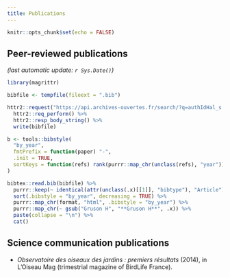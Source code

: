 ```yaml
---
title: Publications
---
```


```r
knitr::opts_chunk$set(echo = FALSE)
```

## Peer-reviewed publications

*(last automatic update: `r Sys.Date()`)*

```r
library(magrittr)

bibfile <- tempfile(fileext = ".bib")

httr2::request("https://api.archives-ouvertes.fr/search/?q=authIdHal_s:hugo-gruson&wt=bibtex") %>%
  httr2::req_perform() %>%
  httr2::resp_body_string() %>%
  write(bibfile)
```

```r
b <- tools::bibstyle(
  "by_year", 
  fmtPrefix = function(paper) "-", 
  .init = TRUE, 
  sortKeys = function(refs) rank(purrr::map_chr(unclass(refs), "year"))
)

bibtex::read.bib(bibfile) %>%
  purrr::keep(~ identical(attr(unclass(.x)[[1]], "bibtype"), "Article")) %>%
  sort(.bibstyle = "by_year", decreasing = TRUE) %>%
  purrr::map_chr(format, "html", .bibstyle = "by_year") %>%
  purrr::map_chr(~ gsub("Gruson H", "**Gruson H**", .x)) %>%
  paste(collapse = "\n") %>%
  cat()
```

## Science communication publications

-   *Observatoire des oiseaux des jardins : premiers résultats* (2014), in L'Oiseau Mag (trimestrial magazine of BirdLife France).
